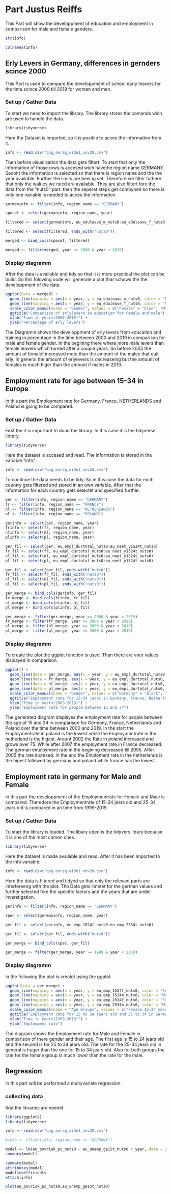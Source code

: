 # Part Justus Reiffs

This Part will show the developpment of education and employment in comparison for male and female genders.


```r
str(info)
```

```r
colnames(info)
```
## Erly Levers in Germany, differences in gernders scince 2000

This Part is used to compare the developpment of school early leavers for the time scince 
2000 till 2019 for women and men.

### Set up / Gather Data 

To start we need to import the library. The library stores the comands wich are used to 
handle the data.

```r
library(tidyverse)
```

Here the Dataset is imported, so it is posible to acces the information from it. 

```r
info <- read.csv("qog_eureg_wide1_nov20.csv")
```

Then before visualisation the data gets filtert. To start that only the information of 
those rows is accesed wich havethe region name GERMANY. Secont the information is selected 
so that there is region name and the the year available. Further the limits are beeing set. 
Therefore we filter futhere that only the walues we need are available. They are also 
filtert fore the data from the "nuts0" part. then the seperat steps get combyned so there 
is only one variable is needed to acces the information.

```r
germaninfo <- filter(info, region_name == "GERMANY")

specef <- select(germaninfo, region_name, year)

filtered <- select(germaninfo, eu_eduleave_m_nuts0:eu_eduleave_f_nuts0)

filtered <- select(filtered, ends_with("nuts0"))

merged <- bind_cols(specef, filtered)

merged <- filter(merged, year >= 2000 & year < 2019)
```

### DIsplay diagramm

After the data is available and tidy so that it is more practical the plot can be build. 
So this folowing code will generate a plot thar schows the the developpment of the data.

```r
ggplot(data = merged) +
  geom_line(mapping = aes(x = year, y = eu_eduleave_m_nuts0, color = "Female")) +
  geom_line(mapping = aes(x = year, y = eu_eduleave_f_nuts0, color = "Male")) +
  scale_color_manual(name = "Gender", values = c("Female" = "blue", "Male" = "red")) +
  ggtitle("Comparison of erlylevers in education for Female and male") +
  xlab("Time in years(2000-2019)") +
  ylab("Percentage of erly levers")
```

The Diagramm shows the developpment of erly levers from education and training in percentage
in the time between 2000 and 2019 in comparison for male and female gender. 
In the begining there where more male levers than female leavers which turned after a 
couple years. So before 2005 the amount of femalef increased mote than the amount of the males 
that quit erly. In general the amount of erlylevers is decreaseing but the amount of females is 
much higer than the amount if males in 2019.

## Employment rate for age between 15-34 in Europe

In this part the Employment rate for Germany, France, NETHERLANDS and Poland is going to 
be compared.

### Set up / Gather Data 

First the it is important to doad the library. In this case it is the tidyverse library.

```r
library(tidyverse)
```

Here the dataset is accesed and read. The information is stored in the variable "info".

```r
info <- read.csv("qog_eureg_wide1_nov20.csv")
```

To continue the data needs to be tidy. So in this case the data for each country gets 
filtered and stored in an own variable. After that the information for each country gets 
selectet and specified further. 

```r
ger <- filter(info, region_name == "GERMANY")
fr <- filter(info, region_name == "FRANCE")
nl <- filter(info, region_name == "NETHERLANDS")
pl <- filter(info, region_name == "POLAND")

gerinfo <- select(ger, region_name, year)
frinfo <- select(fr, region_name, year)
nlinfo <- select(nl, region_name, year)
plinfo <- select(pl, region_name, year)

ger_fil <- select(ger, eu_empl_durtotal_nuts0:eu_neet_y1524t_nuts0)
fr_fil <- select(fr, eu_empl_durtotal_nuts0:eu_neet_y1524t_nuts0)
nl_fil <- select(nl, eu_empl_durtotal_nuts0:eu_neet_y1524t_nuts0)
pl_fil <- select(pl, eu_empl_durtotal_nuts0:eu_neet_y1524t_nuts0)

ger_fil <- select(ger_fil, ends_with("nuts0"))
fr_fil <- select(fr_fil, ends_with("nuts0"))
nl_fil <- select(nl_fil, ends_with("nuts0"))
pl_fil <- select(pl_fil, ends_with("nuts0"))

ger_merge <- bind_cols(gerinfo, ger_fil)
fr_merge <- bind_cols(frinfo, fr_fil)
nl_merge <- bind_cols(nlinfo, nl_fil)
pl_merge <- bind_cols(plinfo, pl_fil)

ger_merge <- filter(ger_merge, year >= 2000 & year < 2019)
fr_merge <- filter(fr_merge, year >= 2000 & year < 2019)
nl_merge <- filter(nl_merge, year >= 2000 & year < 2019)
pl_merge <- filter(pl_merge, year >= 2000 & year < 2019)
```

### DIsplay diagramm

To create the plot the ggplot function is used. Than there are vour values displayed in 
comparison. 

```r
ggplot() +
  geom_line(data = ger_merge, aes(x = year, y = eu_empl_durtotal_nuts0, color = "Germany")) +
  geom_line(data = fr_merge, aes(x = year, y = eu_empl_durtotal_nuts0, color = "France")) +
  geom_line(data = nl_merge, aes(x = year, y = eu_empl_durtotal_nuts0, color = "Netherlands")) +
  geom_line(data = pl_merge, aes(x = year, y = eu_empl_durtotal_nuts0, color = "Poland")) +
  scale_color_manual(name = "Gender", values = c("Germany" = "black", "France" = "blue", "Netherlands" = "orange", "Poland" = "red")) +
  ggtitle("Employment rate for 15-34 jears in Germany, France, Netherlands and Poland scince 2000") +
  xlab("Time in years(2000-2019)") +
  ylab("Employment rate for people between 15 and 34")
```

The generated diagram displayes the employment rate for people between the age of 15 and 34 
in comparison for Germany, France, Netherlands and Poland over the time between 2000 and 2019.
In the start the Employmentrate in poland is the lowest while the Employmentrate in the 
netherland is the higest. Arount 2002 the Rate in poland increased and grows over 75. While 
after 2007 the employment rate in France decreased. The german employment rate in the begining 
decreased till 2005. After 2005 the rate incresed. In the end the Emploment rate in the 
netherlands is the higest followed by germany and poland while france has the lowest.

## Employment rate in germany for Male and Female

In this part the developpment of the Employmentrate for Female and Male is compared. Theredore 
the Employmentrate of 15-24 jears old and 25-34 jears old is compared in an time from 1999-2019.

### Set up / Gather Data 

To start the library is loaded. The libary uded is the tidyvers libary because it is one of 
the most comen ones. 

```r
library(tidyverse)
```

Here the dataset is made available and read. After it has been imported to the info variable.

```r
info <- read.csv("qog_eureg_wide1_nov20.csv")
```

Here the data is filtered and tidyed so that only the relevant parts are interfereeng with the 
plot. The Data gets limetet for the german values and further selected fore the specific 
factors and the years that are under inverstigation.

```r
gerinfo <- filter(info, region_name == "GERMANY")

spec <- select(germaninfo, region_name, year)

ger_fil <- select(gerinfo, eu_emp_1524f_nuts0:eu_emp_2534t_nuts0)

ger_fil <- select(ger_fil, ends_with("nuts0"))

ger_merge <- bind_cols(spec, ger_fil)

ger_merge <- filter(ger_merge, year >= 1999 & year < 2019)
```

### DIsplay diagramm

In the following the plot is createt using the ggplot.

```r
ggplot(data = ger_merge) +
  geom_line(mapping = aes(x = year, y = eu_emp_1524f_nuts0, color = "Female 15-24 years old")) +
  geom_line(mapping = aes(x = year, y = eu_emp_1524m_nuts0, color = "Male 15-24 years old")) +
  geom_line(mapping = aes(x = year, y = eu_emp_2534f_nuts0, color = "Female 25-34 years old")) +
  geom_line(mapping = aes(x = year, y = eu_emp_2534m_nuts0, color = "Male 25-34 years old")) +
  scale_color_manual(name = "Age Groups", values = c("Female 15-24 years old" = "#0000ff", "Male 15-24 years old" = "#7979ff", "Female 25-34 years old" = "#e600ff", "Male 25-34 years old" = "#ff6ef8")) +
  ggtitle("Employment rate for 15 to 24 jears old and 25 to 34 in Germany between 1999 and 2019") +
  xlab("Time in years(1999-2019)") +
  ylab("Employment rate")
```

The diagram shows the Employment rate for Male and Female in comparison of there gender and 
their age. The first age is 15 to 24 jears old and the second is for 25 to 34 jears old. 
The rate for the 25-34 jears old in general is huger than the one for 15 to 34 jears old. 
Also for both groups the rate for the female group is much lower than the rate for the male.

## Regression

In this part will be performed a multyvariate regression. 

### collecting data 

first the libraries are needet 

```r
library(ggplot2)
library(tidyverse)

info <- read.csv("qog_eureg_wide1_nov20.csv")

#info <- filter(info, region_name == "GERMANY")

model <- lm(eu_povrisk_pc_nuts0 ~ eu_unemp_ge15t_nuts0 + year, data = info)
summary(model)

summary(model)
attributes(model)
model$coefficients
attach(info)

plot(eu_povrisk_pc_nuts0,eu_unemp_ge15t_nuts0)
```
